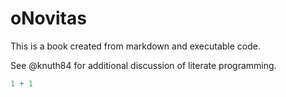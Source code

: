 # oNovitas {#sec-oNovitas}

This is a book created from markdown and executable code.

See @knuth84 for additional discussion of literate programming.

```r
1 + 1
```
